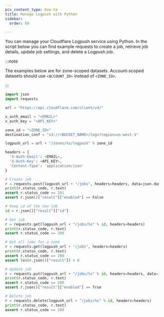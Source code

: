 ```yaml
---
pcx_content_type: how-to
title: Manage Logpush with Python
sidebar:
  order: 89

---
```


You can manage your Cloudflare Logpush service using Python. In the script below you can find example requests to create a job, retrieve job details, update job settings, and delete a Logpush job.

:::note


The examples below are for zone-scoped datasets. Account-scoped datasets should use `<ACCOUNT_ID>` instead of `<ZONE_ID>`.


:::

```python
import json
import requests

url = "https://api.cloudflare.com/client/v4/"

x_auth_email = "<EMAIL>"
x_auth_key = "<API_KEY>"

zone_id = "<ZONE_ID>"
destination_conf = "s3://<BUCKET_NAME>/logs?region=us-west-1"

logpush_url = url + "/zones/%s/logpush" % zone_id

headers = {
  'X-Auth-Email': <EMAIL>,
  'X-Auth-Key': <API_KEY>,
  'Content-Type': 'application/json'
}

# Create job
r = requests.post(logpush_url + "/jobs", headers=headers, data=json.dumps({"destination_conf":destination_conf}))
print(r.status_code, r.text)
assert r.status_code == 201
assert r.json()["result"]["enabled"] == False

# Keep id of the new job
id = r.json()["result"]["id"]

# Get job
r = requests.get(logpush_url + "/jobs/%s" % id, headers=headers)
print(r.status_code, r.text)
assert r.status_code == 200

# Get all jobs for a zone
r = requests.get(logpush_url + "/jobs", headers=headers)
print(r.status_code, r.text)
assert r.status_code == 200
assert len(r.json()["result"]) > 0

# Update job
r = requests.put(logpush_url + "/jobs/%s" % id, headers=headers, data=json.dumps({"enabled":True}))
print(r.status_code, r.text)
assert r.status_code == 200
assert r.json()["result"]["enabled"] == True

# Delete job
r = requests.delete(logpush_url + "/jobs/%s" % id, headers=headers)
print(r.status_code, r.text)
assert r.status_code == 200
```
